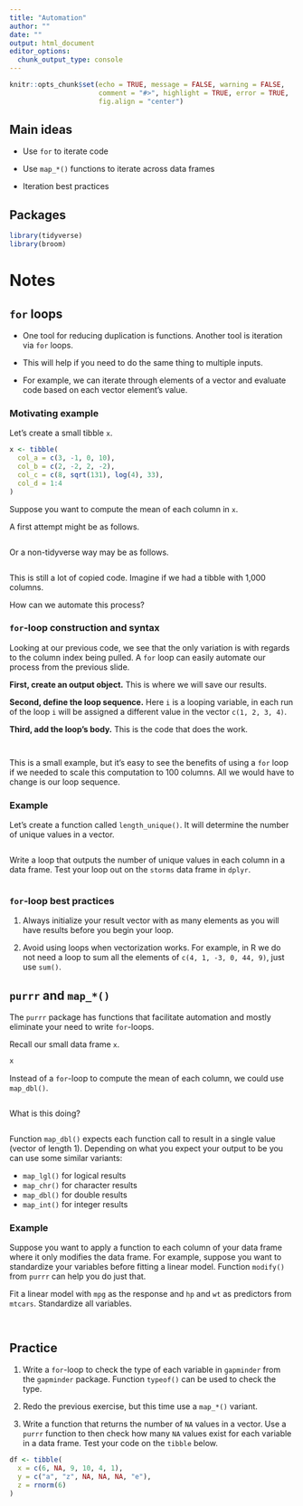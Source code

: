 ```yaml
---
title: "Automation"
author: ""
date: ""
output: html_document
editor_options: 
  chunk_output_type: console
---
```


```r
knitr::opts_chunk$set(echo = TRUE, message = FALSE, warning = FALSE,
                      comment = "#>", highlight = TRUE, error = TRUE,
                      fig.align = "center")
```

## Main ideas

- Use `for` to iterate code

- Use `map_*()` functions to iterate across data frames

- Iteration best practices

## Packages

```r
library(tidyverse)
library(broom)
```

# Notes

## `for` loops

- One tool for reducing duplication is functions. Another tool is iteration
  via `for` loops.
  
- This will help if you need to do the same thing to multiple inputs.

- For example, we can iterate through elements of a vector and evaluate code
  based on each vector element's value.
  
### Motivating example

Let's create a small tibble `x`.

```r
x <- tibble(
  col_a = c(3, -1, 0, 10),
  col_b = c(2, -2, 2, -2),
  col_c = c(8, sqrt(131), log(4), 33),
  col_d = 1:4
)
```

Suppose you want to compute the mean of each column in `x`.

A first attempt might be as follows.

```r

```

Or a non-tidyverse way may be as follows.

```r

```

This is still a lot of copied code. Imagine if we had a tibble with 1,000
columns.

How can we automate this process?

### `for`-loop construction and syntax

Looking at our previous code, we see that the only variation is with regards
to the column index being pulled. A `for` loop can easily automate our process
from the previous slide.

**First, create an output object.** This is where we will save our results.

**Second, define the loop sequence.** Here `i` is a looping variable, in each
run of the loop `i` will be assigned a different value in the vector
`c(1, 2, 3, 4)`.

**Third, add the loop's body.** This is the code that does the work.

```r

```

```r

```

This is a small example, but it's easy to see the benefits of using a `for`
loop if we needed to scale this computation to 100 columns. All we would
have to change is our loop sequence.

### Example

Let's create a function called `length_unique()`. It will determine the
number of unique values in a vector.

```r

```

Write a loop that outputs the number of unique values in each column in a
data frame. Test your loop out on the `storms` data frame in `dplyr`.

```r

```

### `for`-loop best practices

1. Always initialize your result vector with as many elements as you will have
   results before you begin your loop.
   
2. Avoid using loops when vectorization works. For example, in R we do not
   need a loop to sum all the elements of `c(4, 1, -3, 0, 44, 9)`, just use
   `sum()`.

## `purrr` and `map_*()`

The `purrr` package has functions that facilitate automation and mostly
eliminate your need to write `for`-loops.

Recall our small data frame `x`.

```r
x
```

Instead of a `for`-loop to compute the mean of each column, we could use
`map_dbl()`.

```r

```

What is this doing?

```r

```

Function `map_dbl()` expects each function call to result in a single
value (vector of length 1). Depending on what you expect your output to be
you can use some similar variants:

- `map_lgl()` for logical results
- `map_chr()` for character results
- `map_dbl()` for double results
- `map_int()` for integer results

### Example

Suppose you want to apply a function to each column of your data frame where
it only modifies the data frame. For example, suppose you want to standardize
your variables before fitting a linear model. Function `modify()` from
`purrr` can help you do just that.

Fit a linear model with `mpg` as the response and `hp` and `wt` as
predictors from `mtcars`. Standardize all variables.

```r

```

```r

```

## Practice

(1) Write a `for`-loop to check the type of each variable in `gapminder` from
    the `gapminder` package. Function `typeof()` can be used to check the type.
    
(2) Redo the previous exercise, but this time use a `map_*()` variant.

(3) Write a function that returns the number of `NA` values in a vector. Use
    a `purrr` function to then check how many `NA` values exist for each
    variable in a data frame. Test your code on the `tibble` below.
    
```r
df <- tibble(
  x = c(6, NA, 9, 10, 4, 1),
  y = c("a", "z", NA, NA, NA, "e"),
  z = rnorm(6)
)
```
    
    